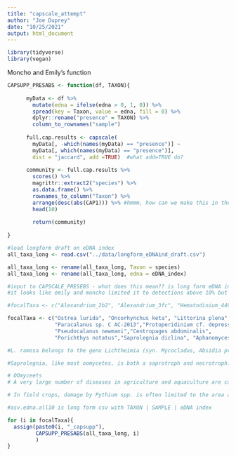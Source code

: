 ```yaml
---
title: "capscale_attempt"
author: "Joe Duprey"
date: "10/25/2021"
output: html_document
---
```


```r
library(tidyverse)
library(vegan)
```

Moncho and Emily's function

```r
CAPSUPP_PRESABS <- function(df, TAXON){
  
      myData <- df %>%
        mutate(edna = ifelse(edna > 0, 1, 0)) %>%
        spread(key = Taxon, value = edna, fill = 0) %>%
        dplyr::rename("presence" = TAXON) %>%
        column_to_rownames("sample")
      
      full.cap.results <- capscale(
        myData[, -which(names(myData) == "presence")] ~
        myData[, which(names(myData) == "presence")],
        dist = "jaccard", add =TRUE)  #what add=TRUE do? 
      
      community <- full.cap.results %>% 
        scores() %>% 
        magrittr::extract2("species") %>%
        as.data.frame() %>% 
        rownames_to_column("Taxon") %>% 
        arrange(desc(abs(CAP1))) %>% #hmmm, how can we make this in the direction of the HAB cluster, whether + or -?
        head(10)
        
        return(community)
      
}

```

```r
#load longform draft on eDNA index
all_taxa_long <- read.csv("../data/longform_eDNAind_draft.csv")

all_taxa_long <- rename(all_taxa_long, Taxon = species) 
all_taxa_long <- rename(all_taxa_long, edna = eDNA_index) 

```



```r
#input to CAPSCALE_PRESEBS - what does this mean?? is long form eDNA index
#it looks like emily and moncho limited it to detections above 10% but i'll skip that for now 

#focalTaxa <- c("Alexandrium_2b2", "Alexandrium_3fc", "Hematodinium_449", "Karlodinium_8ed","Karlodinium_a27", "Pseudonitzschia_4e5", "Pseudonitzschia_d36", "Pseudonitzschia_d40") 

focalTaxa <- c("Ostrea lurida", "Oncorhynchus keta", "Littorina plena",
               "Paracalanus sp. C AC-2013","Protoperidinium cf. depressum",
               "Pseudocalanus newmani","Centropages abdominalis",
               "Porichthys notatus","Saprolegnia diclina", "Aphanomyces sp. BOLD:AAO9952")

#L. ramosa belongs to the genu Lichtheimia (syn. Mycocladus, Absidia proparte). It is most common in #soil, decaying plant debris, and foodstuffs.

#Saprolegnia, like most oomycetes, is both a saprotroph and necrotroph. Typically feeding on waste #from fish or other dead cells, they will also take advantage of creatures that have been injured. An #infection is known as oomycosis.

# OOmyceets
# A very large number of diseases in agriculture and aquaculture are caused by fungal-like micro-organisms, classified as Oomycetes or water moulds. Collectively, oomycetes represent a huge threat to global food security. In addition, several oomycetes can cause environmental disasters, by wiping out native species of trees, crustacians and amphibians. The group representing the aquatic oomycetes are relatively understudied in contrast to their terrestrial counterparts that predominantly infect plants (e.g. Phytophthora, Pythium and Bremia spp.). This review focuses on the unique characteristics of two aquatic Oomycetes, Saprolegnia parasitica and Saprolegnia diclina with respect to their impact on aquaculture, animal health and the surrounding environment. The species characteristics, ecology, biology, infectivity and identification methods are described and the latest research insights are discussed.

# In field crops, damage by Pythium spp. is often limited to the area affected, as the motile zoospores require ample surface water to travel long distances. Additionally, the capillaries formed by soil particles act as a natural filter and effectively trap many zoospores. 

#asv.edna.all10 is long form csv with TAXON | SAMPLE | eDNA index 

for (i in focalTaxa){
  assign(paste0(i, "_capsupp"),
         CAPSUPP_PRESABS(all_taxa_long, i)
         )
}
```

